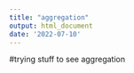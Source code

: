 ```yaml
---
title: "aggregation"
output: html_document
date: '2022-07-10'
---
```


#trying stuff to see aggregation

```r


```

